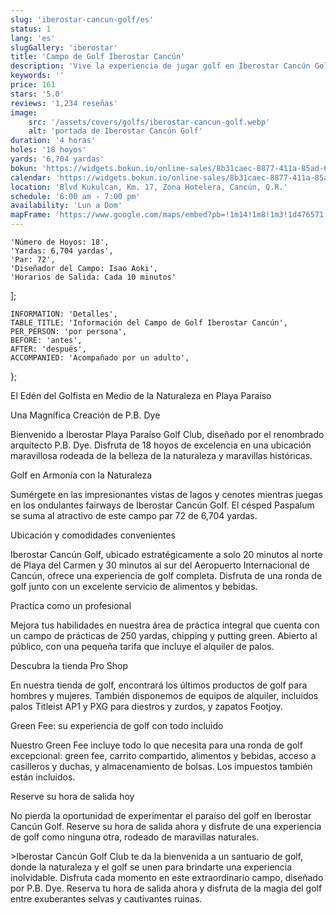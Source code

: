 ```yaml
---
slug: 'iberostar-cancun-golf/es'
status: 1
lang: 'es'
slugGallery: 'iberostar'
title: 'Campo de Golf Iberostar Cancún'
description: 'Vive la experiencia de jugar golf en Iberostar Cancún Golf, un campo diseñado por P.B. Dye rodeado de selvas exuberantes y ruinas antiguas.'
keywords: ''
price: 161
stars: '5.0'
reviews: '1,234 reseñas'
image:
    src: '/assets/covers/golfs/iberostar-cancun-golf.webp'
    alt: 'portada de Iberostar Cancún Golf'
duration: '4 horas'
holes: '18 hoyos'
yards: '6,704 yardas'
bokun: 'https://widgets.bokun.io/online-sales/8b31caec-8877-411a-85ad-682828170619/experience/782388?partialView=1'
calendar: 'https://widgets.bokun.io/online-sales/8b31caec-8877-411a-85ad-682828170619/experience-calendar/782388'
location: 'Blvd Kukulcan, Km. 17, Zona Hotelera, Cancún, Q.R.'
schedule: '6:00 am - 7:00 pm'
availability: 'Lun a Dom'
mapFrame: 'https://www.google.com/maps/embed?pb=!1m14!1m8!1m3!1d476571.79371957784!2d-86.780642!3d21.063988!3m2!1i1024!2i768!4f13.1!3m3!1m2!1s0x8f4c29d3580af9a1%3A0xeb14d07226417a00!2sIberostar%20Golf%20Club%20Canc%C3%BAn!5e0!3m2!1ses-419!2sus!4v1703702598343!5m2!1ses-419!2sus'
---
```



    'Número de Hoyos: 18',
    'Yardas: 6,704 yardas',
    'Par: 72',
    'Diseñador del Campo: Isao Aoki',
    'Horarios de Salida: Cada 10 minutos'
];

    INFORMATION: 'Detalles',
    TABLE_TITLE: 'Información del Campo de Golf Iberostar Cancún',
    PER_PERSON: 'por persona',
    BEFORE: 'antes',
    AFTER: 'después',
    ACCOMPANIED: 'Acompañado por un adulto',
};

<AdditionalInfo information={information} i18n={i18n} />

<IberostarPrices i18n={i18n} />

<TagH2>El Edén del Golfista en Medio de la Naturaleza en Playa Paraíso </TagH2>

<TagH3>Una Magnífica Creación de P.B. Dye </TagH3>

<TagP>Bienvenido a Iberostar Playa Paraíso Golf Club, diseñado por el renombrado arquitecto P.B. Dye. Disfruta de 18 hoyos de excelencia en una ubicación maravillosa rodeada de la belleza de la naturaleza y maravillas históricas. </TagP>

<TagH3>Golf en Armonía con la Naturaleza </TagH3>

<TagP>Sumérgete en las impresionantes vistas de lagos y cenotes mientras juegas en los ondulantes fairways de Iberostar Cancún Golf. El césped Paspalum se suma al atractivo de este campo par 72 de 6,704 yardas. </TagP>

<TagH3>Ubicación y comodidades convenientes </TagH3>

<TagP>Iberostar Cancún Golf, ubicado estratégicamente a solo 20 minutos al norte de Playa del Carmen y 30 minutos al sur del Aeropuerto Internacional de Cancún, ofrece una experiencia de golf completa. Disfruta de una ronda de golf junto con un excelente servicio de alimentos y bebidas. </TagP>

<TagH4>Practica como un profesional </TagH4>

<TagP>Mejora tus habilidades en nuestra área de práctica integral que cuenta con un campo de prácticas de 250 yardas, chipping y putting green. Abierto al público, con una pequeña tarifa que incluye el alquiler de palos. </TagP>

<TagH4>Descubra la tienda Pro Shop </TagH4>

<TagP>En nuestra tienda de golf, encontrará los últimos productos de golf para hombres y mujeres. También disponemos de equipos de alquiler, incluidos palos Titleist AP1 y PXG para diestros y zurdos, y zapatos Footjoy. </TagP>

<TagH4>Green Fee: su experiencia de golf con todo incluido </TagH4>

<TagP>Nuestro Green Fee incluye todo lo que necesita para una ronda de golf excepcional: green fee, carrito compartido, alimentos y bebidas, acceso a casilleros y duchas, y almacenamiento de bolsas. Los impuestos también están incluidos. </TagP>

<TagH4>Reserve su hora de salida hoy </TagH4>

<TagP>No pierda la oportunidad de experimentar el paraíso del golf en Iberostar Cancún Golf. Reserve su hora de salida ahora y disfrute de una experiencia de golf como ninguna otra, rodeado de maravillas naturales. </TagP>

<TagP>>Iberostar Cancún Golf Club te da la bienvenida a un santuario de golf, donde la naturaleza y el golf se unen para brindarte una experiencia inolvidable. Disfruta cada momento en este extraordinario campo, diseñado por P.B. Dye. Reserva tu hora de salida ahora y disfruta de la magia del golf entre exuberantes selvas y cautivantes ruinas. </TagP>